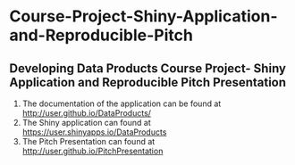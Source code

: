 # Course-Project-Shiny-Application-and-Reproducible-Pitch

## Developing Data Products Course Project-  Shiny Application and Reproducible Pitch Presentation

1. The documentation of the application can be found at [http://user.github.io/DataProducts/](http://user.github.io/DataProducts/)
2. The  Shiny application can found at [https://user.shinyapps.io/DataProducts](https://user.shinyapps.io/DataProducts)
3. The Pitch Presentation can found at [http://user.github.io/PitchPresentation](http://anupb08.user.io/PitchPresentation#1)
